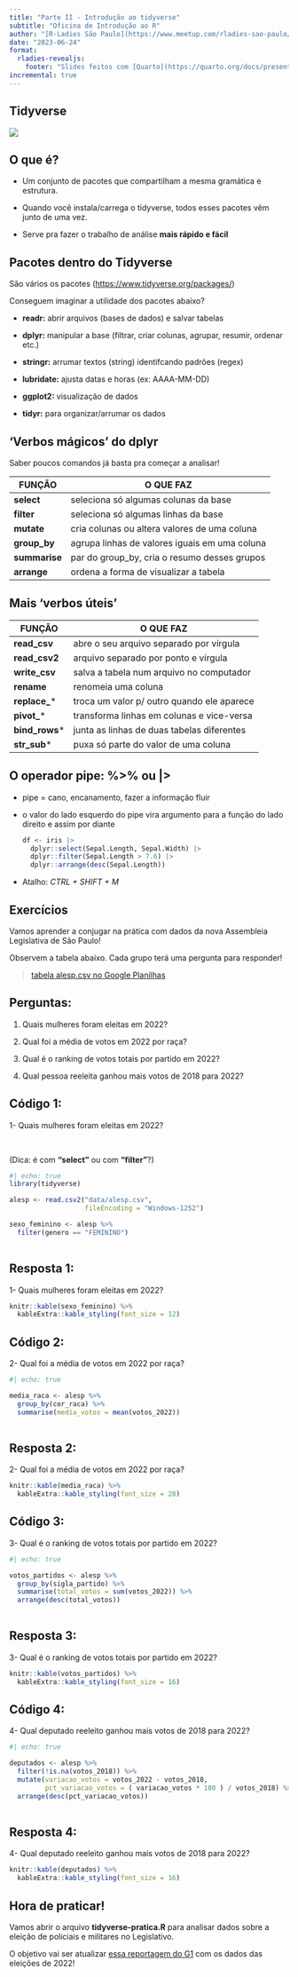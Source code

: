 ```yaml
---
title: "Parte II - Introdução ao tidyverse"
subtitle: "Oficina de Introdução ao R"
author: "[R-Ladies São Paulo](https://www.meetup.com/rladies-sao-paulo/)"
date: "2023-06-24"
format: 
  rladies-revealjs:
    footer: "Slides feitos com [Quarto](https://quarto.org/docs/presentations/revealjs/index.html) e [Quarto R-Ladies Theme](https://github.com/beatrizmilz/quarto-rladies-theme#quarto-r-ladies-theme)."
incremental: true
---
```


## Tidyverse

![](https://github.com/R-Ladies-Sao-Paulo/2023-06-oficina-introducao-R/blob/main/img/img08_tidyverse.PNG?raw=true)

## O que é?

-   Um conjunto de pacotes que compartilham a mesma gramática e estrutura.

-   Quando você instala/carrega o tidyverse, todos esses pacotes vêm junto de uma vez.

-   Serve pra fazer o trabalho de análise **mais rápido e fácil**

## Pacotes dentro do Tidyverse

São vários os pacotes (<https://www.tidyverse.org/packages/>)

Conseguem imaginar a utilidade dos pacotes abaixo?

-   **readr:** abrir arquivos (bases de dados) e salvar tabelas

-   **dplyr:** manipular a base (filtrar, criar colunas, agrupar, resumir, ordenar etc.)

-   **stringr:** arrumar textos (string) identifcando padrões (regex)

-   **lubridate:** ajusta datas e horas (ex: AAAA-MM-DD)

-   **ggplot2:** visualização de dados

-   **tidyr:** para organizar/arrumar os dados

## 'Verbos mágicos' do dplyr

Saber poucos comandos já basta pra começar a analisar!

| FUNÇÃO        | O QUE FAZ                                     |
|---------------|-----------------------------------------------|
| **select**    | seleciona só algumas colunas da base          |
| **filter**    | seleciona só algumas linhas da base           |
| **mutate**    | cria colunas ou altera valores de uma coluna  |
| **group_by**  | agrupa linhas de valores iguais em uma coluna |
| **summarise** | par do group_by, cria o resumo desses grupos  |
| **arrange**   | ordena a forma de visualizar a tabela         |

## Mais 'verbos úteis'

| FUNÇÃO          | O QUE FAZ                                  |
|-----------------|--------------------------------------------|
| **read_csv**    | abre o seu arquivo separado por vírgula    |
| **read_csv2**   | arquivo separado por ponto e vírgula       |
| **write_csv**   | salva a tabela num arquivo no computador   |
| **rename**      | renomeia uma coluna                        |
| **replace\_**\* | troca um valor p/ outro quando ele aparece |
| **pivot\_**\*   | transforma linhas em colunas e vice-versa  |
| **bind_rows**\* | junta as linhas de duas tabelas diferentes |
| **str_sub**\*   | puxa só parte do valor de uma coluna       |


## O operador pipe: %\>% ou \|\>

-   pipe = cano, encanamento, fazer a informação fluir

-   o valor do lado esquerdo do pipe vira argumento para a função do lado direito e assim por diante

    ```r
    df <- iris |> 
      dplyr::select(Sepal.Length, Sepal.Width) |>
      dplyr::filter(Sepal.Length > 7.6) |>
      dplyr::arrange(desc(Sepal.Length))
      
    ```

-   Atalho: *CTRL + SHIFT + M*

## Exercícios

Vamos aprender a conjugar na prática com dados da nova Assembleia Legislativa de São Paulo!

Observem a tabela abaixo. Cada grupo terá uma pergunta para responder!

> [tabela alesp.csv no Google Planilhas](https://docs.google.com/spreadsheets/d/1MOsbgpSgOCbZpG1BgXEeC5KwikCyLeAUJaaLuXxXyU4/edit#gid=0)

## Perguntas:

1.  Quais mulheres foram eleitas em 2022?

2.  Qual foi a média de votos em 2022 por raça?

3.  Qual é o ranking de votos totais por partido em 2022?

4.  Qual pessoa reeleita ganhou mais votos de 2018 para 2022?

## Código 1:

1- Quais mulheres foram eleitas em 2022?

<br>

(Dica: é com **"select"** ou com **"filter"**?)

```r
#| echo: true
library(tidyverse)

alesp <- read.csv2("data/alesp.csv",
                   fileEncoding = "Windows-1252")

sexo_feminino <- alesp %>% 
  filter(genero == "FEMININO")
  
```

## Resposta 1:

1- Quais mulheres foram eleitas em 2022?

```r
knitr::kable(sexo_feminino) %>% 
  kableExtra::kable_styling(font_size = 12)
```

## Código 2:

2- Qual foi a média de votos em 2022 por raça?

```r
#| echo: true

media_raca <- alesp %>% 
  group_by(cor_raca) %>% 
  summarise(media_votos = mean(votos_2022))
  
```

## Resposta 2:

2- Qual foi a média de votos em 2022 por raça?

```r
knitr::kable(media_raca) %>% 
  kableExtra::kable_styling(font_size = 28)
```

## Código 3:

3- Qual é o ranking de votos totais por partido em 2022?

```r
#| echo: true

votos_partidos <- alesp %>% 
  group_by(sigla_partido) %>% 
  summarise(total_votos = sum(votos_2022)) %>% 
  arrange(desc(total_votos))
  
```

## Resposta 3:

3- Qual é o ranking de votos totais por partido em 2022?

```r
knitr::kable(votos_partidos) %>% 
  kableExtra::kable_styling(font_size = 16)
```

## Código 4:

4- Qual deputado reeleito ganhou mais votos de 2018 para 2022?

```r
#| echo: true

deputados <- alesp %>% 
  filter(!is.na(votos_2018)) %>% 
  mutate(variacao_votos = votos_2022 - votos_2018,
         pct_variacao_votos = ( variacao_votos * 100 ) / votos_2018) %>% 
  arrange(desc(pct_variacao_votos))
  
```

## Resposta 4:

4- Qual deputado reeleito ganhou mais votos de 2018 para 2022?

```r
knitr::kable(deputados) %>% 
  kableExtra::kable_styling(font_size = 16)
```

## Hora de praticar!

Vamos abrir o arquivo **tidyverse-pratica.R** para analisar dados sobre a eleição de policiais e militares no Legislativo.

O objetivo vai ser atualizar [essa reportagem do G1](https://g1.globo.com/politica/eleicoes/2018/eleicao-em-numeros/noticia/2018/10/08/numero-de-policiais-e-militares-no-legislativo-e-quatro-vezes-maior-do-que-o-de-2014.ghtml) com os dados das eleições de 2022!
